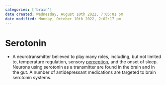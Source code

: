 ```yaml
---
categories: ['brain']
date created: Wednesday, August 10th 2022, 7:05:01 pm
date modified: Monday, October 10th 2022, 2:02:17 pm
---
```


# Serotonin
- A neurotransmitter believed to play many roles, including, but not limited to, temperature regulation, sensory [perception](Perception.qmd), and the onset of sleep. Neurons using serotonin as a transmitter are found in the brain and in the gut. A number of antidepressant medications are targeted to brain serotonin systems.



